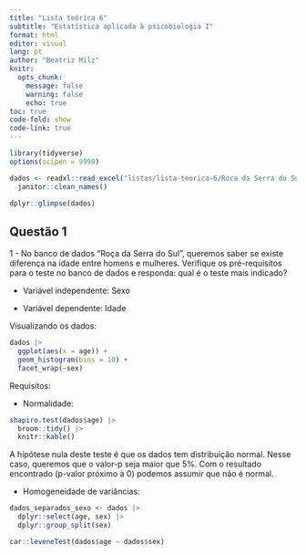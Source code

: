 ```yaml
---
title: "Lista teórica 6"
subtitle: "Estatística aplicada à psicobiologia I"
format: html
editor: visual
lang: pt
author: "Beatriz Milz"
knitr:
  opts_chunk: 
    message: false
    warning: false
    echo: true
toc: true
code-fold: show
code-link: true
---
```


```r
library(tidyverse)
options(scipen = 9999)
```


```r
dados <- readxl::read_excel("listas/lista-teorica-6/Roca da Serra do Sul.xls") |> 
  janitor::clean_names()
```

```r
dplyr::glimpse(dados)
```


## Questão 1

1 - No banco de dados "Roça da Serra do Sul", queremos saber se existe diferença na idade entre homens e mulheres. Verifique os pré-requisitos para o teste no banco de dados e responda: qual é o teste mais indicado? 


- Variável independente: Sexo

- Variável dependente: Idade


Visualizando os dados:

```r
dados |> 
  ggplot(aes(x = age)) +
  geom_histogram(bins = 10) +
  facet_wrap(~sex)
```

Requisitos: 

- Normalidade:

```r
shapiro.test(dados$age) |> 
  broom::tidy() |> 
  knitr::kable()
```


A hipótese nula deste teste é que os dados tem distribuição normal. Nesse caso, queremos que o valor-p seja maior que 5%. Com o resultado encontrado (p-valor próximo à 0) podemos assumir que não é normal.

- Homogeneidade de variâncias:

```r
dados_separados_sexo <- dados |> 
  dplyr::select(age, sex) |> 
  dplyr::group_split(sex)
```


```r
car::leveneTest(dados$age ~ dados$sex)
```


